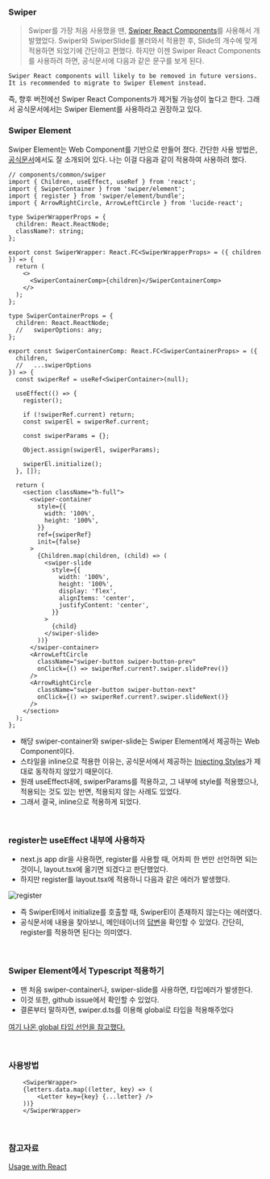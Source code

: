 ### Swiper

> Swiper를 가장 처음 사용했을 땐, [Swiper React Components](https://swiperjs.com/react)를 사용해서 개발했었다.
> Swiper와 SwiperSlide를 불러와서 적용한 후, Slide의 개수에 맞게 적용하면 되었기에 간단하고 편했다.
> 하지만 이젠 Swiper React Components를 사용하려 하면, 공식문서에 다음과 같은 문구를 보게 된다.

`Swiper React components will likely to be removed in future versions. It is recommended to migrate to Swiper Element instead.`

즉, 향후 버전에선 Swiper React Components가 제거될 가능성이 높다고 한다.
그래서 공식문서에서는 Swiper Element를 사용하라고 권장하고 있다.

### Swiper Element

Swiper Element는 Web Component를 기반으로 만들어 졌다.
간단한 사용 방법은, [공식문서](https://swiperjs.com/element)에서도 잘 소개되어 있다.
나는 이걸 다음과 같이 적용하여 사용하려 했다.

```TSX
// components/common/swiper
import { Children, useEffect, useRef } from 'react';
import { SwiperContainer } from 'swiper/element';
import { register } from 'swiper/element/bundle';
import { ArrowRightCircle, ArrowLeftCircle } from 'lucide-react';

type SwiperWrapperProps = {
  children: React.ReactNode;
  className?: string;
};

export const SwiperWrapper: React.FC<SwiperWrapperProps> = ({ children }) => {
  return (
    <>
      <SwiperContainerComp>{children}</SwiperContainerComp>
    </>
  );
};

type SwiperContainerProps = {
  children: React.ReactNode;
  //   swiperOptions: any;
};

export const SwiperContainerComp: React.FC<SwiperContainerProps> = ({
  children,
  //   ...swiperOptions
}) => {
  const swiperRef = useRef<SwiperContainer>(null);

  useEffect(() => {
    register();

    if (!swiperRef.current) return;
    const swiperEl = swiperRef.current;

    const swiperParams = {};

    Object.assign(swiperEl, swiperParams);

    swiperEl.initialize();
  }, []);

  return (
    <section className="h-full">
      <swiper-container
        style={{
          width: '100%',
          height: '100%',
        }}
        ref={swiperRef}
        init={false}
      >
        {Children.map(children, (child) => (
          <swiper-slide
            style={{
              width: '100%',
              height: '100%',
              display: 'flex',
              alignItems: 'center',
              justifyContent: 'center',
            }}
          >
            {child}
          </swiper-slide>
        ))}
      </swiper-container>
      <ArrowLeftCircle
        className="swiper-button swiper-button-prev"
        onClick={() => swiperRef.current?.swiper.slidePrev()}
      />
      <ArrowRightCircle
        className="swiper-button swiper-button-next"
        onClick={() => swiperRef.current?.swiper.slideNext()}
      />
    </section>
  );
};

```

- 해당 swiper-container와 swiper-slide는 Swiper Element에서 제공하는 Web Component이다.
- 스타일을 inline으로 적용한 이유는, 공식문서에서 제공하는 [Injecting Styles](https://swiperjs.com/element#injecting-styles)가 제대로 동작하지 않았기 때문이다.
- 원래 useEffect내에, swiperParams를 적용하고, 그 내부에 style를 적용했으나, 적용되는 것도 있는 반면, 적용되지 않는 사례도 있었다.
- 그래서 결국, inline으로 적용하게 되었다.

<br />

### register는 useEffect 내부에 사용하자

- next.js app dir을 사용하면, register를 사용할 때, 어차피 한 번만 선언하면 되는 것이니, layout.tsx에 옮기면 되겠다고 판단했었다.
- 하지만 register를 layout.tsx에 적용하니 다음과 같은 에러가 발생했다.

![register](./images/register-error.png)

- 즉 SwiperEl에서 initialize를 호출할 때, SwiperEl이 존재하지 않는다는 에러였다.
- 공식문서에 내용을 찾아보니, 메인테이너의 [답변](https://github.com/nolimits4web/swiper/issues/6839)을 확인할 수 있었다. 간단히, register를 적용하면 된다는 의미였다.

<br />

### Swiper Element에서 Typescript 적용하기

- 맨 처음 swiper-container나, swiper-slide를 사용하면, 타입에러가 발생한다.
- 이것 또한, github issue에서 확인할 수 있었다.
- 결론부터 말하자면, swiper.d.ts를 이용해 global로 타입을 적용해주었다

[여기 나온 global 타입 선언을 참고했다.](https://github.com/nolimits4web/swiper/issues/6466#issuecomment-1464979762)

<br />

### 사용방법

```TSX
    <SwiperWrapper>
    {letters.data.map((letter, key) => (
        <Letter key={key} {...letter} />
    ))}
    </SwiperWrapper>
```

<br />

### 참고자료

[Usage with React](https://swiperjs.com/element#usage-with-react)
